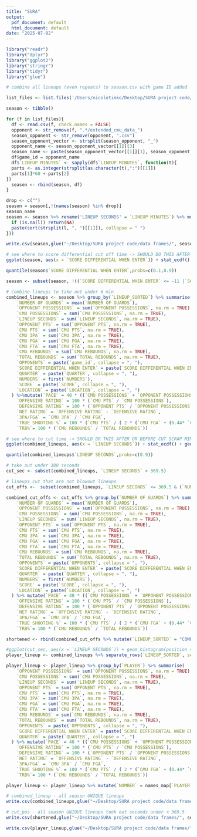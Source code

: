 ```yaml
---
title: "SURA"
output:
  pdf_document: default
  html_document: default
date: "2025-07-02"
---
```


```r
library("readr")
library("dplyr")
library("ggplot2")
library("stringr")
library("tidyr")
library("glue")
```


```r
# combine all lineups (even repeats) to season.csv with game ID added

list_files <- list.files('/Users/nicoletimko/Desktop/SURA project code/extended_cmu_data', pattern = "\\.csv$", full.names = TRUE)

season <- tibble()

for (f in list_files){
  df <- read.csv(f, check.names = FALSE)
  opponent <- str_remove(f, ".*/extended_cmu_data_")
  season_opponent <- str_remove(opponent, ".csv")
  season_opponent_vector <- strsplit(season_opponent, "_")
  opponent_name <- season_opponent_vector[[1]][3]
  season_name <- paste(season_opponent_vector[[1]][1], season_opponent_vector[[1]][2], sep= "_")
  df$game_id = opponent_name
  df$`LINEUP MINUTES` <- sapply(df$`LINEUP MINUTES`, function(t){
  parts <- as.integer(strsplit(as.character(t),":")[[1]])
  parts[1]*60 + parts[2]
})
  season <- rbind(season, df)
}

drop <- c("")
season = season[,!(names(season) %in% drop)]
season_name
season <- season %>% rename('LINEUP SECONDS' = `LINEUP MINUTES`) %>% mutate(LINEUP_SORTED = sapply(season$`LINEUP (NAMES)`, function(l){
  if (is.na(l)) return(NA)
  paste(sort(strsplit(l, ", ")[[1]]), collapse = " ")
}))

write.csv(season,glue("~/Desktop/SURA project code/data frames/", season_name,"_season.csv"))
```


```r
# see where to score differential cut off time -> SHOULD DO THIS AFTER OR BEFORE CUT SCRAP MINUTES?
ggplot(season, aes(x = `SCORE DIFFERENTIAL WHEN ENTER`)) + stat_ecdf() + geom_vline(xintercept = -11) + geom_vline(xintercept = 20) + labs(title = "Score Differential", x = "Score Differential") + theme(plot.title = element_text(hjust = 0.5))

quantile(season$`SCORE DIFFERENTIAL WHEN ENTER`,probs=c(0.1,0.9))

```

```r
season <- subset(season, !((`SCORE DIFFERENTIAL WHEN ENTER` <= -11 |`SCORE DIFFERENTIAL WHEN ENTER` >= 20) & `QUARTER` == 4))
```

```r
# combine lineups to take out under 6 min
combined_lineups <- season %>% group_by(`LINEUP_SORTED`) %>% summarise(
    `NUMBER OF GUARDS` = mean(`NUMBER OF GUARDS`),
    `OPPONENT POSSESSIONS` = sum(`OPPONENT POSSESSIONS`, na.rm = TRUE),
    `CMU POSSESSIONS` = sum(`CMU POSSESSIONS`, na.rm = TRUE),
    `LINEUP SECONDS` = sum(`LINEUP SECONDS`, na.rm = TRUE),
    `OPPONENT PTS` = sum(`OPPONENT PTS`, na.rm = TRUE),
    `CMU PTS` = sum(`CMU PTS`, na.rm = TRUE),
    `CMU 3PA` = sum(`CMU 3PA`, na.rm = TRUE),
    `CMU FGA` = sum(`CMU FGA`, na.rm = TRUE),
    `CMU FTA` = sum(`CMU FTA`, na.rm = TRUE),
    `CMU REBOUNDS` = sum(`CMU REBOUNDS`, na.rm = TRUE),
    `TOTAL REBOUNDS` = sum(`TOTAL REBOUNDS`, na.rm = TRUE),
    `OPPONENTS` = paste(`game_id`, collapse = ", "),
    `SCORE DIFFERENTIAL WHEN ENTER` = paste(`SCORE DIFFERENTIAL WHEN ENTER`, collapse = ", "),
    `QUARTER` = paste(`QUARTER`, collapse = ", "),
    `NUMBERS` = first(`NUMBERS`),
    `SCORE` = paste(`SCORE`, collapse = ", "),
    `LOCATION` = paste(`LOCATION`, collapse = ", ")
  ) %>%mutate(`PACE` = 40 * ((`CMU POSSESSIONS` + `OPPONENT POSSESSIONS`) / (2 * `LINEUP SECONDS`/60)),
    `OFFENSIVE RATING` = 100 * (`CMU PTS` / `CMU POSSESSIONS`),
    `DEFENSIVE RATING` = 100 * (`OPPONENT PTS` / `OPPONENT POSSESSIONS`),
    `NET RATING` = `OFFENSIVE RATING` - `DEFENSIVE RATING`,
    `3PA/FGA` = `CMU 3PA` / `CMU FGA`,
    `TRUE SHOOTING %` = 100 * (`CMU PTS` / ( 2 * (`CMU FGA` + (0.44* `CMU FTA`)))),
    `TRB%`= 100 * (`CMU REBOUNDS` / `TOTAL REBOUNDS`))
```


```r
# see where to cut time -> SHOULD DO THIS AFTER OR BEFORE CUT SCRAP MINUTES?
ggplot(combined_lineups, aes(x = `LINEUP SECONDS`)) + stat_ecdf() + geom_vline(xintercept = 369.5) + labs(title = "Total Seconds", x = "Total Seconds") + theme(plot.title = element_text(hjust = 0.5))

quantile(combined_lineups$`LINEUP SECONDS`,probs=c(0.9))
```

```r
# take out under 380 seconds
cut_sec <- subset(combined_lineups, `LINEUP SECONDS` > 369.5)

# lineups cut that are not blowout lineups
cut_offs <-  subset(combined_lineups, `LINEUP SECONDS` <= 369.5 & (`NUMBER OF GUARDS` == 3 | `NUMBER OF GUARDS` == 4 ))
```

```r

combined_cut_offs <- cut_offs %>% group_by(`NUMBER OF GUARDS`) %>% summarise(
    `NUMBER OF GUARDS` = mean(`NUMBER OF GUARDS`),
    `OPPONENT POSSESSIONS` = sum(`OPPONENT POSSESSIONS`, na.rm = TRUE),
    `CMU POSSESSIONS` = sum(`CMU POSSESSIONS`, na.rm = TRUE),
    `LINEUP SECONDS` = sum(`LINEUP SECONDS`, na.rm = TRUE),
    `OPPONENT PTS` = sum(`OPPONENT PTS`, na.rm = TRUE),
    `CMU PTS` = sum(`CMU PTS`, na.rm = TRUE),
    `CMU 3PA` = sum(`CMU 3PA`, na.rm = TRUE),
    `CMU FGA` = sum(`CMU FGA`, na.rm = TRUE),
    `CMU FTA` = sum(`CMU FTA`, na.rm = TRUE),
    `CMU REBOUNDS` = sum(`CMU REBOUNDS`, na.rm = TRUE),
    `TOTAL REBOUNDS` = sum(`TOTAL REBOUNDS`, na.rm = TRUE),
    `OPPONENTS` = paste(`OPPONENTS`, collapse = ", "),
    `SCORE DIFFERENTIAL WHEN ENTER` = paste(`SCORE DIFFERENTIAL WHEN ENTER`, collapse = ", "),
    `QUARTER` = paste(`QUARTER`, collapse = ", "),
    `NUMBERS` = first(`NUMBERS`),
    `SCORE` = paste(`SCORE`, collapse = ", "),
    `LOCATION` = paste(`LOCATION`, collapse = ", ")
  ) %>% mutate(`PACE` = 40 * ((`CMU POSSESSIONS` + `OPPONENT POSSESSIONS`) / (2 * `LINEUP SECONDS`/60)),
    `OFFENSIVE RATING` = 100 * (`CMU PTS` / `CMU POSSESSIONS`),
    `DEFENSIVE RATING` = 100 * (`OPPONENT PTS` / `OPPONENT POSSESSIONS`),
    `NET RATING` = `OFFENSIVE RATING` - `DEFENSIVE RATING`,
    `3PA/FGA` = `CMU 3PA` / `CMU FGA`,
    `TRUE SHOOTING %` = 100 * (`CMU PTS` / ( 2 * (`CMU FGA` + (0.44* `CMU FTA`)))),
    `TRB%`= 100 * (`CMU REBOUNDS` / `TOTAL REBOUNDS`))

```

```r
shortened <- rbind(combined_cut_offs %>% mutate(`LINEUP_SORTED` = "COMBINED", `NUMBERS` = "COMBINED"), cut_sec)
```

```r
#ggplot(cut_sec, aes(x = `LINEUP SECONDS`)) + geom_histogram(position = "identity", bins = 100, fill = "purple", color = "black") + labs(title = "Total Seconds", x = "Total Possessions") + theme(plot.title = element_text(hjust = 0.5))
player_lineup <- combined_lineups %>% separate_rows(`LINEUP_SORTED`, sep = " \\s*") %>% rename(`PLAYER` = `LINEUP_SORTED`)
```

```r
player_lineup <- player_lineup %>% group_by(`PLAYER`) %>% summarise(
    `OPPONENT POSSESSIONS` = sum(`OPPONENT POSSESSIONS`, na.rm = TRUE),
    `CMU POSSESSIONS` = sum(`CMU POSSESSIONS`, na.rm = TRUE),
    `LINEUP SECONDS` = sum(`LINEUP SECONDS`, na.rm = TRUE),
    `OPPONENT PTS` = sum(`OPPONENT PTS`, na.rm = TRUE),
    `CMU PTS` = sum(`CMU PTS`, na.rm = TRUE),
    `CMU 3PA` = sum(`CMU 3PA`, na.rm = TRUE),
    `CMU FGA` = sum(`CMU FGA`, na.rm = TRUE),
    `CMU FTA` = sum(`CMU FTA`, na.rm = TRUE),
    `CMU REBOUNDS` = sum(`CMU REBOUNDS`, na.rm = TRUE),
    `TOTAL REBOUNDS` = sum(`TOTAL REBOUNDS`, na.rm = TRUE),
    `OPPONENTS` = paste(`OPPONENTS`, collapse = ", "),
    `SCORE DIFFERENTIAL WHEN ENTER` = paste(`SCORE DIFFERENTIAL WHEN ENTER`, collapse = ", "),
    `QUARTER` = paste(`QUARTER`, collapse = ", ")
  ) %>% mutate(`PACE` = 40 * ((`CMU POSSESSIONS` + `OPPONENT POSSESSIONS`) / (2 * `LINEUP SECONDS`/60)),
    `OFFENSIVE RATING` = 100 * (`CMU PTS` / `CMU POSSESSIONS`),
    `DEFENSIVE RATING` = 100 * (`OPPONENT PTS` / `OPPONENT POSSESSIONS`),
    `NET RATING` = `OFFENSIVE RATING` - `DEFENSIVE RATING`,
    `3PA/FGA` = `CMU 3PA` / `CMU FGA`,
    `TRUE SHOOTING %` = 100 * (`CMU PTS` / ( 2 * (`CMU FGA` + (0.44* `CMU FTA`)))),
    `TRB%`= 100 * (`CMU REBOUNDS` / `TOTAL REBOUNDS`))

```

```r
player_lineup <- player_lineup %>% mutate(`NUMBER` = names_map[`PLAYER`], `LABEL` = paste(`NUMBER`, `LINEUP SECONDS`, sep= " - "))
```


```r
# combined_lineup - all season UNIQUE lineups
write.csv(combined_lineups,glue("~/Desktop/SURA project code/data frames/", season_name,"_combined_lineups.csv"))

# cut_pos - all season UNIQUE lineups took out seconds under < 369.5
write.csv(shortened,glue("~/Desktop/SURA project code/data frames/", season_name,"_shortened.csv"))

write.csv(player_lineup,glue("~/Desktop/SURA project code/data frames/", season_name,"_player_lineup.csv"))
```
